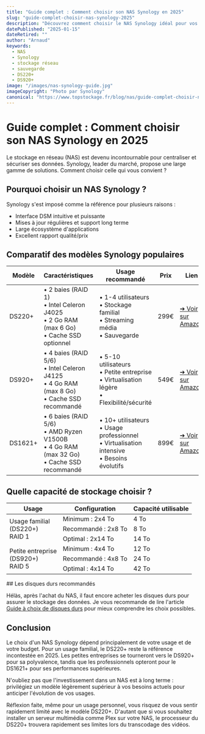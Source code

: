 ```yaml
---
title: "Guide complet : Comment choisir son NAS Synology en 2025"
slug: "guide-complet-choisir-nas-synology-2025"
description: "Découvrez comment choisir le NAS Synology idéal pour vos besoins : comparatif des modèles, conseils d'utilisation et guide d'achat détaillé pour particuliers et professionnels."
datePublished: "2025-01-15"
dateRetired: ""
author: "Arnaud"
keywords:
  - NAS
  - Synology
  - stockage réseau
  - sauvegarde
  - DS220+
  - DS920+
image: "/images/nas-synology-guide.jpg"
imageCopyright: "Photo par Synology"
canonical: "https://www.topstockage.fr/blog/nas/guide-complet-choisir-nas-synology-2025"
---
```


# Guide complet : Comment choisir son NAS Synology en 2025

Le stockage en réseau (NAS) est devenu incontournable pour centraliser et sécuriser ses données. Synology, leader du marché, propose une large gamme de solutions. Comment choisir celle qui vous convient ?

## Pourquoi choisir un NAS Synology ?

Synology s'est imposé comme la référence pour plusieurs raisons :
- Interface DSM intuitive et puissante
- Mises à jour régulières et support long terme
- Large écosystème d'applications
- Excellent rapport qualité/prix

## Comparatif des modèles Synology populaires

<table>
  <thead>
    <tr>
      <th>Modèle</th>
      <th>Caractéristiques</th>
      <th>Usage recommandé</th>
      <th>Prix</th>
      <th>Lien</th>
    </tr>
  </thead>
  <tbody>
    <tr>
      <td>DS220+</td>
      <td>
        • 2 baies (RAID 1)<br/>
        • Intel Celeron J4025<br/>
        • 2 Go RAM (max 6 Go)<br/>
        • Cache SSD optionnel
      </td>
      <td>
        • 1-4 utilisateurs<br/>
        • Stockage familial<br/>
        • Streaming média<br/>
        • Sauvegarde
      </td>
      <td>299€</td>
      <td><a href="#" target="_blank" rel="nofollow">&#10132; Voir sur Amazon</a></td>
    </tr>
    <tr>
      <td>DS920+</td>
      <td>
        • 4 baies (RAID 5/6)<br/>
        • Intel Celeron J4125<br/>
        • 4 Go RAM (max 8 Go)<br/>
        • Cache SSD recommandé
      </td>
      <td>
        • 5-10 utilisateurs<br/>
        • Petite entreprise<br/>
        • Virtualisation légère<br/>
        • Flexibilité/sécurité
      </td>
      <td>549€</td>
      <td><a href="#" target="_blank" rel="nofollow">&#10132; Voir sur Amazon</a></td>
    </tr>
    <tr>
      <td>DS1621+</td>
      <td>
        • 6 baies (RAID 5/6)<br/>
        • AMD Ryzen V1500B<br/>
        • 4 Go RAM (max 32 Go)<br/>
        • Cache SSD recommandé
      </td>
      <td>
        • 10+ utilisateurs<br/>
        • Usage professionnel<br/>
        • Virtualisation intensive<br/>
        • Besoins évolutifs
      </td>
      <td>899€</td>
      <td><a href="#" target="_blank" rel="nofollow">&#10132; Voir sur Amazon</a></td>
    </tr>
  </tbody>
</table>

## Quelle capacité de stockage choisir ?

<table>
  <thead>
    <tr>
      <th>Usage</th>
      <th>Configuration</th>
      <th>Capacité utilisable</th>
    </tr>
  </thead>
  <tbody>
    <tr>
      <td rowspan="3">Usage familial<br/>(DS220+)<br/>RAID 1</td>
      <td>Minimum : 2x4 To</td>
      <td>4 To</td>
    </tr>
    <tr>
      <td>Recommandé : 2x8 To</td>
      <td>8 To</td>
    </tr>
    <tr>
      <td>Optimal : 2x14 To</td>
      <td>14 To</td>
    </tr>
    <tr>
      <td rowspan="3">Petite entreprise<br/>(DS920+)<br/>RAID 5</td>
      <td>Minimum : 4x4 To</td>
      <td>12 To</td>
    </tr>
    <tr>
      <td>Recommandé : 4x8 To</td>
      <td>24 To</td>
    </tr>
    <tr>
      <td>Optimal : 4x14 To</td>
      <td>42 To</td>
    </tr>
  </tbody>
</table>
## Les disques durs recommandés

Hélàs, après l'achat du NAS, il faut encore acheter les disques durs pour assurer le stockage des données. Je vous recommande de lire l'article [Guide à choix de disques durs](/hdd/guide-choix-disques-durs-nas-2025) pour mieux comprendre les choix possibles.

## Conclusion

Le choix d'un NAS Synology dépend principalement de votre usage et de votre budget. Pour un usage familial, le DS220+ reste la référence incontestée en 2025. Les petites entreprises se tourneront vers le DS920+ pour sa polyvalence, tandis que les professionnels opteront pour le DS1621+ pour ses performances supérieures.

N'oubliez pas que l'investissement dans un NAS est à long terme : privilégiez un modèle légèrement supérieur à vos besoins actuels pour anticiper l'évolution de vos usages. 

Réflexion faite, même pour un usage personnel, vous risquez de vous sentir rapidement limité avec le modèle DS220+. D'autant que si vous souhaitez installer un serveur multimédia comme Plex sur votre NAS, le processeur du DS220+ trouvera rapidement ses limites lors du transcodage des vidéos. 
